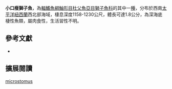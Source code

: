 {{Speciesbox
| name = 小口瘦獅子魚
| image = 
| image_width = 250px
| image_caption = 
| status = NE
| status_system = IUCN3.1 
| genus = Psednos
| species = microstomus
| authority = [[Stein|Stein]], 2012
| synonyms = 
}}
'''小口瘦獅子魚'''，為[[輻鰭魚綱|輻鰭魚綱]][[鮋形目|鮋形目]][[杜父魚亞目|杜父魚亞目]][[獅子魚科|獅子魚科]]的其中一[[種|種]]，分布於西南[[太平洋|太平洋]][[紐西蘭|紐西蘭]]西北部海域，棲息深度1158-1230公尺，體長可達1.8公分，為深海底棲性魚類，屬肉食性，生活習性不明。

== 參考文獻 ==
*{{FishBase_species|genus=Psednos|species=microstomus|year=2014|month=5}}

== 擴展閱讀 ==
{{refbegin}}
{{wikispecies-inline|Psednos microstomus|小口瘦獅子魚}}
{{refend}}
{{Taxonbar|from=Q14181420}}

[[Category:瘦獅子魚屬|microstomus]]


{{鮋形目小作品}}
